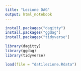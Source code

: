---
title: "Lezione DAG"
output: html_notebook
---

```{r}
install.packages("dagitty")
install.packages("ggdag")
install.packages("tidyverse")
```

```{r}
library(dagitty)
library(ggdag)
library(tidyverse)

load(file = "datilezione.Rdata")
```

